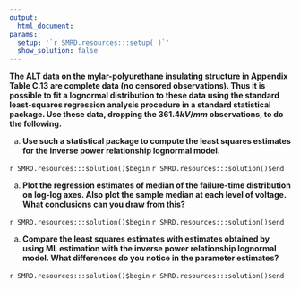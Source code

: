 ```yaml
---
output:
  html_document:
params:
  setup: '`r SMRD.resources:::setup( )`'
  show_solution: false
---
```


__The ALT data on the mylar-polyurethane insulating structure in Appendix Table C.13 are complete data (no censored observations). Thus it is possible to fit a lognormal distribution to these data using the standard least-squares regression analysis procedure in a standard statistical package. Use these data, dropping the $361.4 kV/mm$ observations, to do the following.__

a. __Use such a statistical package to compute the least squares estimates for the inverse power relationship lognormal model.__

`r SMRD.resources:::solution()$begin`
`r SMRD.resources:::solution()$end`

a. __Plot the regression estimates of median of the failure-time distribution on log-log axes. Also plot the sample median at each level of voltage. What conclusions can you draw from this?__

`r SMRD.resources:::solution()$begin`
`r SMRD.resources:::solution()$end`

a. __Compare the least squares estimates with estimates obtained by using ML estimation with the inverse power relationship lognormal model. What differences do you notice in the parameter estimates?__

`r SMRD.resources:::solution()$begin`
`r SMRD.resources:::solution()$end`
